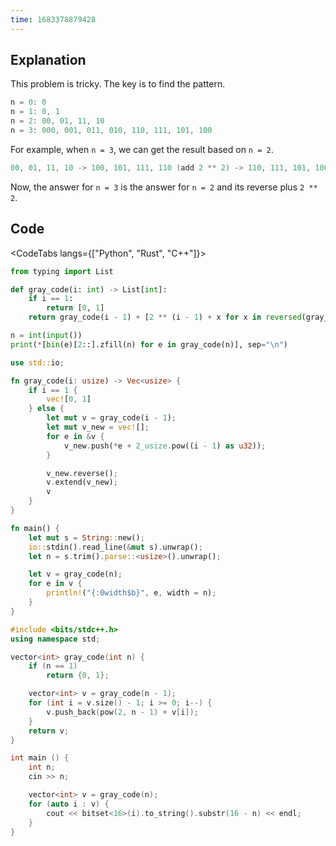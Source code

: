 ```yaml
---
time: 1683378879428
---
```


## Explanation



This problem is tricky. The key is to find the pattern.

```cpp
n = 0: 0
n = 1: 0, 1
n = 2: 00, 01, 11, 10
n = 3: 000, 001, 011, 010, 110, 111, 101, 100
```

For example, when `n = 3`, we can get the result based on `n = 2`.

```cpp
00, 01, 11, 10 -> 100, 101, 111, 110 (add 2 ** 2) -> 110, 111, 101, 100 (reverse)
```

Now, the answer for `n = 3` is the answer for `n = 2` and its reverse plus `2 ** 2`.

## Code



<CodeTabs langs={["Python", "Rust", "C++"]}>

```python
from typing import List

def gray_code(i: int) -> List[int]:
    if i == 1:
        return [0, 1]
    return gray_code(i - 1) + [2 ** (i - 1) + x for x in reversed(gray_code(i - 1))]

n = int(input())
print(*[bin(e)[2::].zfill(n) for e in gray_code(n)], sep="\n")
```

```rust
use std::io;

fn gray_code(i: usize) -> Vec<usize> {
    if i == 1 {
        vec![0, 1]
    } else {
        let mut v = gray_code(i - 1);
        let mut v_new = vec![];
        for e in &v {
            v_new.push(*e + 2_usize.pow((i - 1) as u32));
        }

        v_new.reverse();
        v.extend(v_new);
        v
    }
}

fn main() {
    let mut s = String::new();
    io::stdin().read_line(&mut s).unwrap();
    let n = s.trim().parse::<usize>().unwrap();

    let v = gray_code(n);
    for e in v {
        println!("{:0width$b}", e, width = n);
    }
}
```

```cpp
#include <bits/stdc++.h>
using namespace std;

vector<int> gray_code(int n) {
    if (n == 1)
        return {0, 1};

    vector<int> v = gray_code(n - 1);
    for (int i = v.size() - 1; i >= 0; i--) {
        v.push_back(pow(2, n - 1) + v[i]);
    }
    return v;
}

int main () {
    int n;
    cin >> n;

    vector<int> v = gray_code(n);
    for (auto i : v) {
        cout << bitset<16>(i).to_string().substr(16 - n) << endl;
    }
}
```

</CodeTabs>
